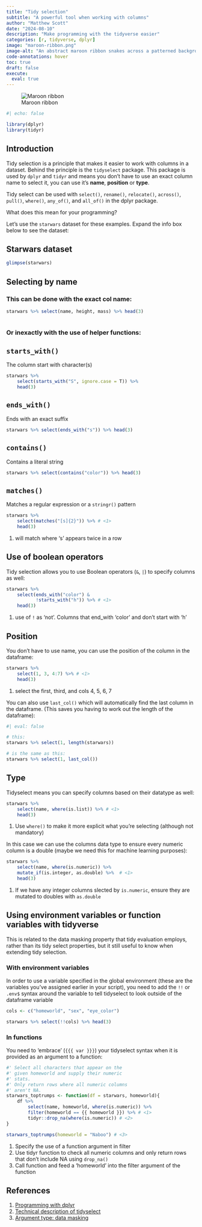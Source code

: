 ```yaml
---
title: "Tidy selection"
subtitle: "A powerful tool when working with columns"
author: "Matthew Scott"
date: "2024-08-10"
description: "Make programming with the tidyverse easier"
categories: [r, tidyverse, dplyr]
image: "maroon-ribbon.png"
image-alt: "An abstract maroon ribbon snakes across a patterned background"
code-annotations: hover
toc: true
draft: false
execute: 
  eval: true
---
```


![Maroon ribbon](maroon-ribbon-cropped.png){fig-alt="A maroon ribbon snakes across the page"}

```r
#| echo: false

library(dplyr)
library(tidyr)
```

## Introduction

Tidy selection is a principle that makes it easier to work with columns in a  dataset. Behind the principle is the `tidyselect` package. This package is used by `dplyr` and `tidyr` and means you don't have to use an exact column name to select it, you can use it's [**name**, **position**]{.text-info} or [**type**]{.text-info}.

Tidy select can be used with `select()`, `rename()`, `relocate()`, `across()`, `pull()`, `where()`, `any_of()`, and `all_of()` in the dplyr package.

What does this mean for your programming?

Let's use the `starwars` dataset for these examples. Expand the info box below to see the dataset:

:::{.callout-note icon="true" collapse="true"}
## Starwars dataset

```r
glimpse(starwars)
```
:::

## Selecting by name

### This can be done with the exact col name:
```r
starwars %>% select(name, height, mass) %>% head(3)
    
```

### Or inexactly with the use of helper functions:
::: panel-tabset
## `starts_with()`
The column start with character(s)
```r
starwars %>% 
    select(starts_with("S", ignore.case = T)) %>% 
    head(3)
```
## `ends_with()`
Ends with an exact suffix

```r
starwars %>% select(ends_with("s")) %>% head(3)
```

## `contains()`
Contains a literal string

```r
starwars %>% select(contains("color")) %>% head(3)
```

## `matches()`
Matches a regular expression or a `stringr()` pattern

```r
starwars %>% 
    select(matches("[s]{2}")) %>% # <1>
    head(3)
```
1. will match where 's' appears twice in a row
:::

## Use of boolean operators

Tidy selection allows you to use Boolean operators (`&`, `|`) to specify columns as well:

```r
starwars %>% 
    select(ends_with("color") & 
           !starts_with("h")) %>% # <1>
    head(3)
```
1. use of `!` as 'not'. Columns that end_with 'color' and don't start with 'h'

## Position
You don't have to use name, you can use the position of the column in the dataframe:

```r
starwars %>% 
    select(1, 3, 4:7) %>% # <1>
    head(3)
```
1. select the first, third, and cols 4, 5, 6, 7

You can also use `last_col()` which will automatically find the last column in the dataframe. (This saves you having to work out the length of the dataframe):
```r
#| eval: false

# this:
starwars %>% select(1, length(starwars))

# is the same as this:
starwars %>% select(1, last_col())
```

## Type
Tidyselect means you can specify columns based on their datatype as well:

```r
starwars %>% 
    select(name, where(is.list)) %>% # <1>
    head(3)
```
1. Use `where()` to make it more explicit what you're selecting (although not mandatory)

In this case we can use the columns data type to ensure every numeric column is a double (maybe we need this for machine learning purposes):
```r
starwars %>% 
    select(name, where(is.numeric)) %>% 
    mutate_if(is.integer, as.double) %>%  # <1>
    head(3)
```
1. If we have any integer columns slected by `is.numeric`, ensure they are mutated to doubles with `as.double`

## Using environment variables or function variables with tidyverse
This is related to the data masking property that tidy evaluation employs, rather than its tidy select properties, but it still useful to know when extending tidy selection.

### With environment variables
In order to use a variable specified in the global environment (these are the variables you've assigned earlier in your script), you need to add the `!!` or `.env$` syntax around the variable to tell tidyselect to look outside of the dataframe variable

```r
cols <- c("homeworld", "sex", "eye_color")

starwars %>% select(!!cols) %>% head(3)
```

### In functions
You need to 'embrace' (`{{{ var }}}`) your tidyselect syntax when it is provided as an argument to a function:
```r
#' Select all characters that appear on the
#' given homeworld and supply their numeric
#' stats.
#' Only return rows where all numeric columns 
#' aren't NA.
starwars_toptrumps <- function(df = starwars, homeworld){
    df %>% 
        select(name, homeworld, where(is.numeric)) %>% 
        filter(homeworld == {{ homeworld }}) %>% # <1>
        tidyr::drop_na(where(is.numeric)) # <2>
}

starwars_toptrumps(homeworld = "Naboo") # <3>
```
1. Specify the use of a function argument in filter
2. Use tidyr function to check all numeric columns and only return rows that don't include NA using `drop_na()`
3. Call function and feed a 'homeworld' into the filter argument of the function

## References

1. [Programming with dplyr](https://dplyr.tidyverse.org/articles/programming.html)
2. [Technical description of tidyselect](https://tidyselect.r-lib.org/articles/syntax.html)
3. [Argument type: data masking](https://tidyselect.r-lib.org/articles/syntax.html)



